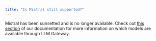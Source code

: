 ```yaml
---
title: "Is Mistral still supported?"
---
```


Mistral has been sunsetted and is no longer available. Check out [this section](/docs/llm-gateway/overview) of our documentation for more information on which models are available through LLM Gateway.

